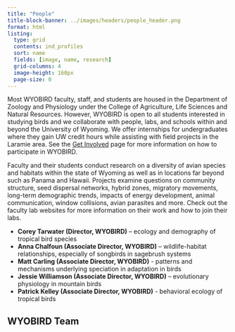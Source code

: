 ```yaml
---
title: "People"
title-block-banner: ../images/headers/people_header.png
format: html
listing:
  type: grid
  contents: ind_profiles
  sort: name
  fields: [image, name, research]
  grid-columns: 4
  image-height: 160px
  page-size: 0
---
```


Most WYOBIRD faculty, staff, and students are housed in the Department of Zoology and Physiology under the College of Agriculture, Life Sciences and Natural Resources. However, WYOBIRD is open to all students interested in studying birds and we collaborate with people, labs, and schools within and beyond the University of Wyoming. We offer internships for undergraduates where they gain UW credit hours while assisting with field projects in the Laramie area. See the [Get Involved](../get_involved/get_involved.qmd) page for more information on how to participate in WYOBIRD.

Faculty and their students conduct research on a diversity of avian species and habitats within the state of Wyoming as well as in locations far beyond such as Panama and Hawaii. Projects examine questions on community structure, seed dispersal networks, hybrid zones, migratory movements, long-term demographic trends, impacts of energy development, animal communication, window collisions, avian parasites and more. Check out the faculty lab websites for more information on their work and how to join their labs.

- **Corey Tarwater (Director, WYOBIRD)** – ecology and demography of tropical bird species
- **Anna Chalfoun (Associate Director, WYOBIRD)** – wildlife-habitat relationships, especially of songbirds in sagebrush systems
- **Matt Carling (Associate Director, WYOBIRD)** - patterns and mechanisms underlying speciation in adaptation in birds
- **Jessie Williamson (Associate Director, WYOBIRD)** – evolutionary physiology in mountain birds
- **Patrick Kelley (Associate Director, WYOBIRD)** - behavioral ecology of tropical birds

## WYOBIRD Team
